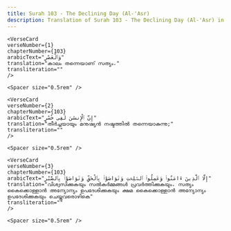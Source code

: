```yaml
---
title: Surah 103 - The Declining Day (Al-'Asr)  
description: Translation of Surah 103 - The Declining Day (Al-'Asr) in Malayalam
---
```







    <VerseCard 
    verseNumber={1}
    chapterNumber={103}
    arabicText="وَٱلْعَصْرِ"
    translation="കാലം തന്നെയാണ്‌ സത്യം،"
    transliteration=""
    />

    <Spacer size="0.5rem" />
                
    <VerseCard 
    verseNumber={2}
    chapterNumber={103}
    arabicText="إِنَّ ٱلْإِنسَٰنَ لَفِى خُسْرٍ"
    translation="തീര്‍ച്ചയായും മനുഷ്യന്‍ നഷ്ടത്തില്‍ തന്നെയാകുന്നു;"
    transliteration=""
    />

    <Spacer size="0.5rem" />
                
    <VerseCard 
    verseNumber={3}
    chapterNumber={103}
    arabicText="إِلَّا ٱلَّذِينَ ءَامَنُوا۟ وَعَمِلُوا۟ ٱلصَّٰلِحَٰتِ وَتَوَاصَوْا۟ بِٱلْحَقِّ وَتَوَاصَوْا۟ بِٱلصَّبْرِ"
    translation="വിശ്വസിക്കുകയും സല്‍കര്‍മ്മങ്ങള്‍ പ്രവര്‍ത്തിക്കുകയും، സത്യം കൈക്കൊള്ളാന്‍ അന്യോന്യം ഉപദേശിക്കുകയും ക്ഷമ കൈക്കൊള്ളാന്‍ അന്യോന്യം ഉപദേശിക്കുകയും ചെയ്തവരൊഴികെ"
    transliteration=""
    />

    <Spacer size="0.5rem" />
                